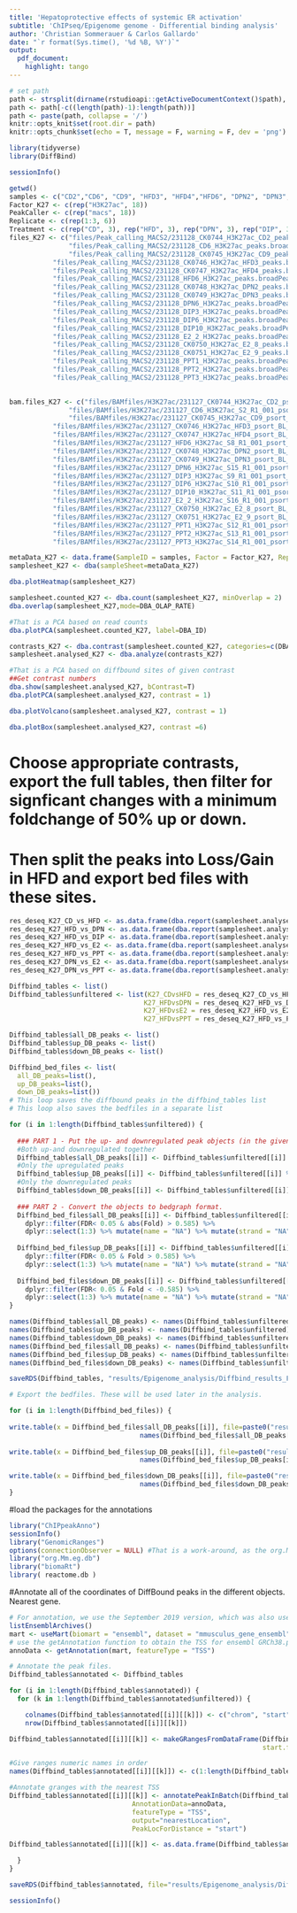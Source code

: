 ```yaml
---
title: 'Hepatoprotective effects of systemic ER activation'
subtitle: 'ChIPseq/Epigenome genome - Differential binding analysis'
author: 'Christian Sommerauer & Carlos Gallardo'
date: "`r format(Sys.time(), '%d %B, %Y')`"
output:
  pdf_document:
    highlight: tango
---
```


```r
# set path
path <- strsplit(dirname(rstudioapi::getActiveDocumentContext()$path), '/')[[1]]
path <- path[-c((length(path)-1):length(path))]
path <- paste(path, collapse = '/')
knitr::opts_knit$set(root.dir = path)
knitr::opts_chunk$set(echo = T, message = F, warning = F, dev = 'png')
```

```r
library(tidyverse)
library(DiffBind)
```

```r
sessionInfo()
```

```r
getwd()
samples <- c("CD2","CD6", "CD9", "HFD3", "HFD4","HFD6", "DPN2", "DPN3","DPN6","DIP3", "DIP6","DIP10", "E2_2", "E2_8", "E2_9", "PPT1", "PPT2", "PPT3")
Factor_K27 <- c(rep("H3K27ac", 18))
PeakCaller <- c(rep("macs", 18))
Replicate <- c(rep(1:3, 6))
Treatment <- c(rep("CD", 3), rep("HFD", 3), rep("DPN", 3), rep("DIP", 3), rep("E2", 3), rep("PPT", 3)) 
files_K27 <- c("files/Peak_calling_MACS2/231128_CK0744_H3K27ac_CD2_peaks.broadPeak",
               "files/Peak_calling_MACS2/231128_CD6_H3K27ac_peaks.broadPeak",
               "files/Peak_calling_MACS2/231128_CK0745_H3K27ac_CD9_peaks.broadPeak",
           "files/Peak_calling_MACS2/231128_CK0746_H3K27ac_HFD3_peaks.broadPeak",
           "files/Peak_calling_MACS2/231128_CK0747_H3K27ac_HFD4_peaks.broadPeak",
           "files/Peak_calling_MACS2/231128_HFD6_H3K27ac_peaks.broadPeak",
           "files/Peak_calling_MACS2/231128_CK0748_H3K27ac_DPN2_peaks.broadPeak",
           "files/Peak_calling_MACS2/231128_CK0749_H3K27ac_DPN3_peaks.broadPeak",
           "files/Peak_calling_MACS2/231128_DPN6_H3K27ac_peaks.broadPeak",
           "files/Peak_calling_MACS2/231128_DIP3_H3K27ac_peaks.broadPeak",
           "files/Peak_calling_MACS2/231128_DIP6_H3K27ac_peaks.broadPeak",
           "files/Peak_calling_MACS2/231128_DIP10_H3K27ac_peaks.broadPeak",
           "files/Peak_calling_MACS2/231128_E2_2_H3K27ac_peaks.broadPeak",
           "files/Peak_calling_MACS2/231128_CK0750_H3K27ac_E2_8_peaks.broadPeak",
           "files/Peak_calling_MACS2/231128_CK0751_H3K27ac_E2_9_peaks.broadPeak",
           "files/Peak_calling_MACS2/231128_PPT1_H3K27ac_peaks.broadPeak",
           "files/Peak_calling_MACS2/231128_PPT2_H3K27ac_peaks.broadPeak",
           "files/Peak_calling_MACS2/231128_PPT3_H3K27ac_peaks.broadPeak")
           

bam.files_K27 <- c("files/BAMfiles/H3K27ac/231127_CK0744_H3K27ac_CD2_psort_BL_fix_MkDup.bam",
               "files/BAMfiles/H3K27ac/231127_CD6_H3K27ac_S2_R1_001_psort_BL_fix_MkDup.bam",
               "files/BAMfiles/H3K27ac/231127_CK0745_H3K27ac_CD9_psort_BL_fix_MkDup.bam",
           "files/BAMfiles/H3K27ac/231127_CK0746_H3K27ac_HFD3_psort_BL_fix_MkDup.bam",
           "files/BAMfiles/H3K27ac/231127_CK0747_H3K27ac_HFD4_psort_BL_fix_MkDup.bam",
           "files/BAMfiles/H3K27ac/231127_HFD6_H3K27ac_S8_R1_001_psort_BL_fix_MkDup.bam",
           "files/BAMfiles/H3K27ac/231127_CK0748_H3K27ac_DPN2_psort_BL_fix_MkDup.bam",
           "files/BAMfiles/H3K27ac/231127_CK0749_H3K27ac_DPN3_psort_BL_fix_MkDup.bam",
           "files/BAMfiles/H3K27ac/231127_DPN6_H3K27ac_S15_R1_001_psort_BL_fix_MkDup.bam",
           "files/BAMfiles/H3K27ac/231127_DIP3_H3K27ac_S9_R1_001_psort_BL_fix_MkDup.bam",
           "files/BAMfiles/H3K27ac/231127_DIP6_H3K27ac_S10_R1_001_psort_BL_fix_MkDup.bam",
           "files/BAMfiles/H3K27ac/231127_DIP10_H3K27ac_S11_R1_001_psort_BL_fix_MkDup.bam",
           "files/BAMfiles/H3K27ac/231127_E2_2_H3K27ac_S16_R1_001_psort_BL_fix_MkDup.bam",
           "files/BAMfiles/H3K27ac/231127_CK0750_H3K27ac_E2_8_psort_BL_fix_MkDup.bam",
           "files/BAMfiles/H3K27ac/231127_CK0751_H3K27ac_E2_9_psort_BL_fix_MkDup.bam",
           "files/BAMfiles/H3K27ac/231127_PPT1_H3K27ac_S12_R1_001_psort_BL_fix_MkDup.bam",
           "files/BAMfiles/H3K27ac/231127_PPT2_H3K27ac_S13_R1_001_psort_BL_fix_MkDup.bam",
           "files/BAMfiles/H3K27ac/231127_PPT3_H3K27ac_S14_R1_001_psort_BL_fix_MkDup.bam")

metaData_K27 <- data.frame(SampleID = samples, Factor = Factor_K27, Replicate = Replicate, Peaks = files_K27, bamReads = bam.files_K27, PeakCaller, Treatment=Treatment)
samplesheet_K27 <- dba(sampleSheet=metaData_K27)
```

```r
dba.plotHeatmap(samplesheet_K27)
```

```r
samplesheet.counted_K27 <- dba.count(samplesheet_K27, minOverlap = 2)
dba.overlap(samplesheet_K27,mode=DBA_OLAP_RATE)
```

```r
#That is a PCA based on read counts
dba.plotPCA(samplesheet.counted_K27, label=DBA_ID)
```

```r
contrasts_K27 <- dba.contrast(samplesheet.counted_K27, categories=c(DBA_TREATMENT), minMembers=2)
samplesheet.analysed_K27 <- dba.analyze(contrasts_K27)
```

```r
#That is a PCA based on diffbound sites of given contrast
##Get contrast numbers
dba.show(samplesheet.analysed_K27, bContrast=T)
dba.plotPCA(samplesheet.analysed_K27, contrast = 1)
```

```r
dba.plotVolcano(samplesheet.analysed_K27, contrast = 1)
```

```r
dba.plotBox(samplesheet.analysed_K27, contrast =6)
```
# Choose appropriate contrasts, export the full tables, then filter for signficant changes with a minimum foldchange of 50% up or down. 
# Then split the peaks into Loss/Gain in HFD and export bed files with these sites.
```r
res_deseq_K27_CD_vs_HFD <- as.data.frame(dba.report(samplesheet.analysed_K27, method=DBA_DESEQ2, contrast = 1, th=1))
res_deseq_K27_HFD_vs_DPN <- as.data.frame(dba.report(samplesheet.analysed_K27, method=DBA_DESEQ2, contrast = 6, th=1))
res_deseq_K27_HFD_vs_DIP <- as.data.frame(dba.report(samplesheet.analysed_K27, method=DBA_DESEQ2, contrast = 7, th=1))
res_deseq_K27_HFD_vs_E2 <- as.data.frame(dba.report(samplesheet.analysed_K27, method=DBA_DESEQ2, contrast = 8, th=1))
res_deseq_K27_HFD_vs_PPT <- as.data.frame(dba.report(samplesheet.analysed_K27, method=DBA_DESEQ2, contrast = 9, th=1))
res_deseq_K27_DPN_vs_E2 <- as.data.frame(dba.report(samplesheet.analysed_K27, method=DBA_DESEQ2, contrast = 11, th=1)) 
res_deseq_K27_DPN_vs_PPT <- as.data.frame(dba.report(samplesheet.analysed_K27, method=DBA_DESEQ2, contrast = 12, th=1))

Diffbind_tables <- list()
Diffbind_tables$unfiltered <- list(K27_CDvsHFD = res_deseq_K27_CD_vs_HFD,
                                  K27_HFDvsDPN = res_deseq_K27_HFD_vs_DPN,
                                  K27_HFDvsE2 = res_deseq_K27_HFD_vs_E2,
                                  K27_HFDvsPPT = res_deseq_K27_HFD_vs_PPT)

Diffbind_tables$all_DB_peaks <- list()
Diffbind_tables$up_DB_peaks <- list()
Diffbind_tables$down_DB_peaks <- list()

Diffbind_bed_files <- list(
  all_DB_peaks=list(),
  up_DB_peaks=list(),
  down_DB_peaks=list())
# This loop saves the diffbound peaks in the diffbind_tables list
# This loop also saves the bedfiles in a separate list

for (i in 1:length(Diffbind_tables$unfiltered)) { 
  
  ### PART 1 - Put the up- and downregulated peak objects (in the given contrast orientations) into dataframes
  #Both up-and downregulated together
  Diffbind_tables$all_DB_peaks[[i]] <- Diffbind_tables$unfiltered[[i]] %>% dplyr::filter(FDR< 0.05 & abs(Fold) > 0.585)
  #Only the upregulated peaks 
  Diffbind_tables$up_DB_peaks[[i]] <- Diffbind_tables$unfiltered[[i]] %>% dplyr::filter(FDR< 0.05 & Fold > 0.585)
  #Only the downregulated peaks 
  Diffbind_tables$down_DB_peaks[[i]] <- Diffbind_tables$unfiltered[[i]] %>% dplyr::filter(FDR< 0.05 & Fold < -0.585)
  
  ### PART 2 - Convert the objects to bedgraph format.
  Diffbind_bed_files$all_DB_peaks[[i]] <- Diffbind_tables$unfiltered[[i]] %>%
    dplyr::filter(FDR< 0.05 & abs(Fold) > 0.585) %>%
    dplyr::select(1:3) %>% mutate(name = "NA") %>% mutate(strand = "NA") 
  
  Diffbind_bed_files$up_DB_peaks[[i]] <- Diffbind_tables$unfiltered[[i]] %>%
    dplyr::filter(FDR< 0.05 & Fold > 0.585) %>% 
    dplyr::select(1:3) %>% mutate(name = "NA") %>% mutate(strand = "NA") 
  
  Diffbind_bed_files$down_DB_peaks[[i]] <- Diffbind_tables$unfiltered[[i]] %>%
    dplyr::filter(FDR< 0.05 & Fold < -0.585) %>% 
    dplyr::select(1:3) %>% mutate(name = "NA") %>% mutate(strand = "NA") 
}

names(Diffbind_tables$all_DB_peaks) <- names(Diffbind_tables$unfiltered)
names(Diffbind_tables$up_DB_peaks) <- names(Diffbind_tables$unfiltered)
names(Diffbind_tables$down_DB_peaks) <- names(Diffbind_tables$unfiltered)
names(Diffbind_bed_files$all_DB_peaks) <- names(Diffbind_tables$unfiltered)
names(Diffbind_bed_files$up_DB_peaks) <- names(Diffbind_tables$unfiltered)
names(Diffbind_bed_files$down_DB_peaks) <- names(Diffbind_tables$unfiltered)

saveRDS(Diffbind_tables, "results/Epigenome_analysis/Diffbind_results_FDR_fold.rds")

# Export the bedfiles. These will be used later in the analysis.

for (i in 1:length(Diffbind_bed_files)) {
  
write.table(x = Diffbind_bed_files$all_DB_peaks[[i]], file=paste0("results/Epigenome_analysis/Diffbind_all_DB_regions_broad_",
                                 names(Diffbind_bed_files$all_DB_peaks[i]),".bed"), sep="\t", quote=F, row.names=F, col.names=F)  
  
write.table(x = Diffbind_bed_files$up_DB_peaks[[i]], file=paste0("results/Epigenome_analysis/Diffbind_up_DB_regions_broad_",
                                 names(Diffbind_bed_files$up_DB_peaks[i]),".bed"), sep="\t", quote=F, row.names=F, col.names=F)

write.table(x = Diffbind_bed_files$down_DB_peaks[[i]], file=paste0("results/Epigenome_analysis/Diffbind_down_DB_regions_broad_",
                                 names(Diffbind_bed_files$down_DB_peaks[i]),".bed"), sep="\t", quote=F, row.names=F, col.names=F) 
}
```

#load the packages for the annotations
```r
library("ChIPpeakAnno")
sessionInfo()
library("GenomicRanges")
options(connectionObserver = NULL) #That is a work-around, as the org.Mm. package cannot be loaded 
library("org.Mm.eg.db")
library("biomaRt")
library( reactome.db )
```

#Annotate all of the coordinates of DiffBound peaks in the different objects. Nearest gene.
```r
# For annotation, we use the September 2019 version, which was also used for RNAseq.
listEnsemblArchives()
mart <- useMart(biomart = "ensembl", dataset = "mmusculus_gene_ensembl", host = "https://sep2019.archive.ensembl.org")
# use the getAnnotation function to obtain the TSS for ensembl GRCh38.p13.
annoData <- getAnnotation(mart, featureType = "TSS")

# Annotate the peak files.
Diffbind_tables$annotated <- Diffbind_tables

for (i in 1:length(Diffbind_tables$annotated)) {
  for (k in 1:length(Diffbind_tables$annotated$unfiltered)) {

    colnames(Diffbind_tables$annotated[[i]][[k]]) <- c("chrom", "start", "end")
    nrow(Diffbind_tables$annotated[[i]][[k]])

Diffbind_tables$annotated[[i]][[k]] <- makeGRangesFromDataFrame(Diffbind_tables$annotated[[i]][[k]], 
                                                                start.field = "start", end.field = "end", ignore.strand = T) 

#Give ranges numeric names in order
names(Diffbind_tables$annotated[[i]][[k]]) <- c(1:length(Diffbind_tables$annotated[[i]][[k]]))

#Annotate granges with the nearest TSS
Diffbind_tables$annotated[[i]][[k]] <- annotatePeakInBatch(Diffbind_tables$annotated[[i]][[k]], 
                               AnnotationData=annoData, 
                               featureType = "TSS",
                               output="nearestLocation",
                               PeakLocForDistance = "start")

Diffbind_tables$annotated[[i]][[k]] <- as.data.frame(Diffbind_tables$annotated[[i]][[k]]) %>% remove_rownames()

  } 
}

saveRDS(Diffbind_tables$annotated, file="results/Epigenome_analysis/Diffbind_all_annotated_DB_peaks.rds")
```

```r
sessionInfo()
```


